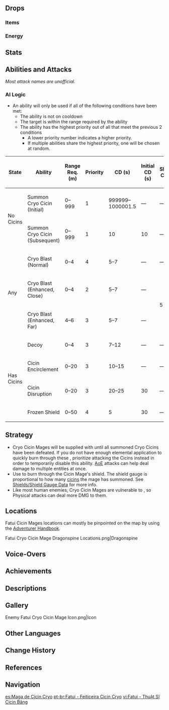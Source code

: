 {{Enemy Infobox
|image    = Enemy Fatui Cryo Cicin Mage.png
|dmgtype  = Cryo
|weakpoint = yes
|type     = Elite Enemies
|family   = Fatui
|group    = Fatui Cicin Mages
|faction  = Fatui
|location = [[Dragonspine]]<br />[[Inazuma]]
|ability1 = Shield
|ability2 = Interruption Resistance
|ability3 = Summoning
|ability4 = Teleport
|voiceCN  = [https://zh.moegirl.org.cn/诺亚(配音演员) Nuoya ({{zh|诺亚}})]<ref name="Nuoya">Bilibili: [https://www.bilibili.com/video/BV18Z4y1V7rB Version 1.1 Chinese Special Program] (Timestamp: 10m)</ref>
|voiceJP  = [http://amuleto.jp/talents/aotohiroka.html Aoto Hiroka ({{ja|青戸浩香}})]<ref>Twitter: [https://twitter.com/aotohirohiro/status/1344270633555746825 JP VA Self Announcement]</ref>
}}
{{Enemy Intro}}

==Drops==
===Items===
{{Drops Table|type=Fatui Cicin Mages}}

===Energy===
{{Energy Drops
|hp1   = 66
|o1    = 1
|hp2   = 33
|o2    = 1
|hp3   = 0
|o3    = 1
}}

==Stats==
{{Enemy Stats
|phys_res     = -20%
|cryo_res     = 50%
|hp_ratio     = 5
|hp_type      = 1
|atk_ratio    = 4
}}

==Abilities and Attacks==
''Most attack names are unofficial.''
{{Enemy Attacks
|enemy = Cryo Cicin Mage

|name_1 = Summon Cryo Cicin
|desc_1 = Summons three [[Cryo Cicin]]s. Summoned Cicins will despawn when the Cryo Cicin Mage is defeated. The mage will only use this ability when no Cicins are summoned. While summoning Cicins, the mage's [[Interruption Resistance]] is greatly increased.
|file_1 = Cryo Cicin Mage Summon Cicins

|name_2 = Cicin Encirclement
|desc_2 = Commands summoned Cicins to quickly surround the target and simultaneously release a burst, dealing '''100% Cicin's ATK''' as {{Color|[[AoE]] Cryo DMG}} after a brief delay. After the attack, the Cicins become immobilized briefly.

|name_3 = Cicin Disruption
|desc_3 = Teleports summoned Cicins somewhere around the target, then commands them to sequentially charge to the target and release a burst, dealing '''100% Cicin's ATK''' as {{Color|AoE Cryo DMG}} after a brief delay. While charging, Cicins deal {{Color|Cryo DMG}} on contact.

|name_4 = Decoy
|desc_4 = Swaps positions with summoned Cicin(s).

|name_5 = Frozen Shield
|desc_5 = Conjures or completely replenishes a {{Color|Cryo|[[Frozen#Frozen Element|Frozen]]}} [[shield]] with energy from summoned Cryo Cicin(s). The shield is weakest to {{Pyro}} and can be damaged further with [[Poise Damage]]. The shield disappears when all Cryo Cicins are defeated. While generating a shield, the mage's Interruption Resistance is greatly increased.
* The energy projectile sent from Cicins does not deal DMG and will travel through obstacles.
* The mage often uses this ability immediately after a Cicin Encirclement or Disruption attack.
* If the final summoned Cicin is defeated immediately after sending energy to the mage, the mage will lose her {{Color|Cryo|Shield}} but immediately re-conjure it.
|file_5 = Cryo Cicin Mage Cryo Shield

|name_6 = Cryo Blast
|desc_6 = Channels Cryo energy to disgorge ice shards from the ground, dealing '''75% ATK''' as {{Color|AoE Cryo DMG}} to surrounding targets.
* Certain enhanced Fatui Cryo Cicin Mages, found in certain [[Domains]], [[Spiral Abyss]], overworld events and challenges, will create a blast that expands outwards in 4 directions.
}}

===AI Logic===
{{See also|Cooldown#Enemy Cooldowns}}
* An ability will only be used if all of the following conditions have been met:
** The ability is not on cooldown
** The target is within the range required by the ability
** The ability has the highest priority out of all that meet the previous 2 conditions
*** A lower priority number indicates a higher priority.
*** If multiple abilities share the highest priority, one will be chosen at random.

{| class="wikitable"
! State !! Ability !! Range Req. (m) !! Priority !! CD (s) !! Initial CD (s) !! Shared CD (s) !! Action Interval (s) !! Triggers Act. Int. !! Ignores Act. Int.
|-
| rowspan="2" | No Cicins || Summon Cryo Cicin (Initial) || 0–999 || 1 || 999999–1000001.5 || &mdash; || &mdash; || rowspan="9" | 2 || {{check|yes}} || {{check|yes}}
|-
| Summon Cryo Cicin (Subsequent) || 0–999 || 1 || 10 || 10 || &mdash; || {{check|yes}} || {{check|yes}}
|-
| rowspan="3" | Any || Cryo Blast (Normal) || 0–4 || 4 || 5–7 || &mdash; || &mdash; || {{check|yes}} || {{check|no}}
|-
| Cryo Blast (Enhanced, Close) || 0–4 || 2 || 5–7 || &mdash; || rowspan="2" | 5 || {{check|yes}} || {{check|no}}
|-
| Cryo Blast (Enhanced, Far) || 4–6 || 3 || 5–7 || &mdash; || {{check|yes}} || {{check|no}}
|-
| rowspan="4" | Has Cicins || Decoy || 0–4 || 3 || 7–12 || &mdash; || &mdash; || {{check|yes}} || {{check|no}}
|-
| Cicin Encirclement || 0–20 || 3 || 10–15 || &mdash; || &mdash; || {{check|yes}} || {{check|no}}
|-
| Cicin Disruption || 0–20 || 3 || 20–25 || 30 || &mdash; || {{check|yes}} || {{check|no}}
|-
| Frozen Shield || 0–50 || 4 || 5 || 30 || &mdash; || {{check|no}} || {{check|yes}}
|}

==Strategy==
*Cryo Cicin Mages will be supplied with {{Color|Cryo|Shields}} until all summoned Cryo Cicins have been defeated. If you do not have enough elemental application to quickly burn through these {{Color|Cryo|Shields}}, prioritize attacking the Cicins instead in order to temporarily disable this ability. [[AoE]] attacks can help deal damage to multiple entities at once.
*Use {{Pyro}} to burn through the Cicin Mage's shield. The shield gauge is proportional to how many [[cicins]] the mage has summoned. See [[Shields/Shield Gauge Data]] for more info.
*Like most human enemies, Cryo Cicin Mages are vulnerable to {{Color|Physical DMG}}, so Physical attacks can deal more DMG to them.

==Locations==
Fatui Cicin Mages locations can mostly be pinpointed on the map by using the [[Adventurer Handbook]].
<gallery>
Fatui Cryo Cicin Mage Dragonspine Locations.png|Dragonspine
</gallery>

==Voice-Overs==
{{VO/Enemy
|enemy                   = Fatui Cryo Cicin Mage
|vo_01_00_title          = Spotting The Player
|vo_01_01_file           = VO {lang}{name} - Frosty Huh.ogg
|vo_01_01_tx_en          = Frosty, huh?
|vo_01_01_tx_zh          = 冰冰凉凉的…
|vo_01_01_rm_zh          = Bīngbīngliángliáng de...
|vo_01_01_tx_ja          = 冷たーーい。
|vo_01_01_tx_ko          = 얼음처럼 차가워
|vo_01_02_file           = VO {lang}{name} - Come To Play.ogg
|vo_01_02_tx_en          = Come to play?
|vo_01_02_tx_zh          = 你是来和我作伴的？
|vo_01_02_rm_zh          = Nǐ shì lái hé wǒ zuòbàn de?
|vo_01_02_tx_ja          = あたしと仲良くしたい？
|vo_01_02_tx_ko          = 나랑 같이 있어주는 거야?

|vo_02_00_title          = Summoning Cicins
|vo_02_01_file           = VO {lang}{name} - One After Another.ogg
|vo_02_01_tx_en          = One after another.
|vo_02_01_tx_zh          = 一个接一个！
|vo_02_01_rm_zh          = Yīgè jiē yīgè!
|vo_02_01_tx_ja          = 次から次に。
|vo_02_01_tx_ko          = 하나, 그리고 둘…!
|vo_02_02_file           = VO {lang}{name} - Now My Pretties.ogg
|vo_02_02_tx_en          = Now, my pretties!
|vo_02_02_tx_zh          = 去吧，漂亮的小宝贝们！
|vo_02_02_rm_zh          = Qù ba, piàoliang de xiǎobǎobèi men!
|vo_02_02_tx_ja          = 行って、あたしのかわいこちゃんたち。
|vo_02_02_tx_ko          = 예쁜이들, 가자!

|vo_03_00_title          = Attacking
|vo_03_01_file           = VO {lang}{name} - This Could Hurt.ogg
|vo_03_01_tx_en          = This could hurt!
|vo_03_01_tx_zh          = 也许…有点痛！
|vo_03_01_rm_zh          = Yěxǔ... Yǒudiǎn tòng!
|vo_03_01_tx_ja          = ちょっと…痛いかも。
|vo_03_01_tx_ko          = 조금 아플 거야~
|vo_03_02_file           = VO {lang}{name} - Hup Ugh.ogg
|vo_03_02_tx_en          = Hup-ugh!
|vo_03_02_tx_zh          = 咻~ 啪！
|vo_03_02_rm_zh          = Xiū~ Pā!
|vo_03_02_tx_ja          = よーーい…と！
|vo_03_02_tx_ko          = 차앗!

|vo_04_00_title          = Cryo Blast
|vo_04_01_file           = VO {lang}{name} - Hmm Not This Time.ogg
|vo_04_01_tx_en          = Hmmm...? Not this time!
|vo_04_01_tx_zh          = 啊~这次还不行！
|vo_04_01_rm_zh          = Ā~ Zhècì hái bùxíng!
|vo_04_01_tx_ja          = ん～まだダメ。
|vo_04_01_rm_ja          = N~ Mada dame.
|vo_04_01_tx_ko          = 음~ 이번엔 안 돼!
|vo_04_02_file           = VO {lang}{name} - Come to See Me.ogg
|vo_04_02_tx_en          = Come to see me?
|vo_04_02_tx_zh          = 光顾着看我了吗？
|vo_04_02_rm_zh          = Guānggùzhe kàn wǒle ma?
|vo_04_02_tx_ja          = あたしに見とれてた？
|vo_04_02_tx_ko          = 보고만 있을 거야?

|vo_05_00_title          = Activating Shield
|vo_05_01_file           = VO {lang}{name} - Getting A Little Cold.ogg
|vo_05_01_tx_en          = Getting a little cold?
|vo_05_01_tx_zh          = 你能接受…这种温度吗？
|vo_05_01_rm_zh          = Nǐ néng jiēshòu... Zhèzhǒng wēndù ma?
|vo_05_01_tx_ja          = この温度…耐えられる?
|vo_05_01_tx_ko          = 이 온도를 감당할 수 있겠어?
|vo_05_02_file           = VO {lang}{name} - Wanna Get A Little Closer.ogg
|vo_05_02_tx_en          = Wanna get a little closer?
|vo_05_02_tx_zh          = 想再靠近我一点吗？
|vo_05_02_rm_zh          = Xiǎng zài kàojìn wǒ yīdiǎn ma?
|vo_05_02_tx_ja          = あたしに近づきたい？
|vo_05_02_tx_ko          = 나랑 더 가까워지고 싶다고?
|vo_05_03_file           = VO {lang}{name} - Ehehehehehe.ogg
|vo_05_03_tx_en          = Ehehehehehe!
|vo_05_03_tx_zh          = 呵呵呵呵…啊哈哈哈哈哈哈！
|vo_05_03_rm_zh          = Hēhēhēhē... Āhāhāhāhāhāhā!
|vo_05_03_tx_ja          = ッハハハ！
|vo_05_03_rm_ja          = 'hahaha!
|vo_05_03_tx_ko          = 에흐흐흣!

|vo_06_00_title          = Defeated
|vo_06_01_file           = VO {lang}{name} - Melting Away.ogg
|vo_06_01_tx_en          = Melting away...
|vo_06_01_tx_zh          = 孤独地…融化…
|vo_06_01_rm_zh          = Gūdú de... Rónghuà...
|vo_06_01_tx_ja          = 孤独に…溶けてく…
|vo_06_01_tx_ko          = 외로이… 녹는구나…
|vo_06_02_file           = VO {lang}{name} - Alone Again.ogg
|vo_06_02_tx_en          = Alone... Again...
|vo_06_02_tx_zh          = 又是…一个人…
|vo_06_02_rm_zh          = Yòu shì... Yīgèrén...
|vo_06_02_tx_ja          = また、一人…
|vo_06_02_tx_ko          = 또 혼자…
}}

==Achievements==
{{Achievement Topic Table|topic=Cryo Cicin Mage}}

==Descriptions==
{{Description|A Fatui mage who can command Cryo Cicins in battle. Their origins and what they look like under that mask are both mysteries.<br />Reason dictates that those who lack Visions should not be able to control the elements as these mages do. However, in addition to using Mist Grass to control the Cryo Cicins, they also boldly wield the might of frost. Seeing them as they wander the land in their seemingly aimless way, one can't help but wonder about the duty that must compel them.|[[Archive]]}}

==Gallery==
<gallery>
Enemy Fatui Cryo Cicin Mage Icon.png|Icon
</gallery>

==Other Languages==
{{Other Languages
|en      = Fatui Cryo Cicin Mage
|zhs     = 愚人众・冰萤术士
|zhs_rm  = Yúrénzhòng - Bīngyíng Shùshì
|zht     = 愚人眾・冰螢術士
|zht_rm  = Yúrénzhòng - Bīngyíng Shùshì
|zh_tl   = Fatui - Cryo Cicin Mage
|ja      = ファデュイ・{{Rubi|氷|ひょう|蛍|けい|術|じゅつ|師|し}}
|ja_rm   = Fadyui - Hyoukei Jutsushi
|ja_tl   = Fatui - Cryo Cicin Mage
|ko      = {{tt|우인단|愚人團}}・얼음 치친 {{tt|술사|術師}}
|ko_rm   = U'in-dan - Eoreum Chichin Sulsa
|ko_tl   = Fatui - Ice Cicin Mage
|es      = Soldado Fatui - Maga de Cicin Cryo
|es_tl   = Fatui Soldier - Cryo Cicin Mage
|fr      = Mage cryoluciole des Fatui
|fr_tl   = Fatui Cryofirefly Mage
|ru      = Фатуи: Маг Крио цицинов
|ru_tl   = Fatui: Cryo Cicin Mage
|th      = Fatui - Cryo Cicin Mage
|vi      = Fatui - {{tt|Thuật Sĩ|术士}} Cicin Băng
|vi_tl   = Fatui - Cryo Cicin Mage
|de      = Fatui – Kryo-Cicin-Zauberin
|de_tl   = Fatui - Cryo Cicin Mage
|id      = Fatui Cryo Cicin Mage
|pt      = Fatui - Feiticeira Cicin Cryo
|pt_tl   = Fatui - Cryo Cicin Sorceress
|tr      = Fatui Buz Cicin Büyücüsü
|tr_tl   = 
|it      = Maga Cicin di Cryo dei Fatui
|it_tl   = 
}}

==Change History==
{{Change History|1.2}}

==References==
{{Reflist}}

==Navigation==
{{Enemy Navbox|type=Elite}}

[[es:Maga de Cicin Cryo]]
[[pt-br:Fatui - Feiticeira Cicin Cryo]]
[[vi:Fatui - Thuật Sĩ Cicin Băng]]
